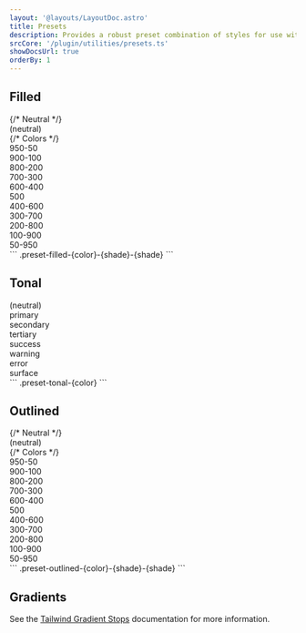 ```yaml
---
layout: '@layouts/LayoutDoc.astro'
title: Presets
description: Provides a robust preset combination of styles for use with buttons, card, badges, and more.
srcCore: '/plugin/utilities/presets.ts'
showDocsUrl: true
orderBy: 1
---
```



## Filled

<Preview client:load>
	<Fragment slot="preview">
		<div class="w-full grid grid-cols-2 lg:grid-cols-4 gap-1">
			{/* Neutral */}
			<div class="p-4 flex justify-center items-center preset-filled">
				(neutral)
			</div>
			{/* Colors */}
			<div class="p-4 flex justify-center items-center preset-filled-primary-950-50">
				950-50
			</div>
			<div class="p-4 flex justify-center items-center preset-filled-primary-900-100">
				900-100
			</div>
			<div class="p-4 flex justify-center items-center preset-filled-primary-800-200">
				800-200
			</div>
			<div class="p-4 flex justify-center items-center preset-filled-primary-700-300">
				700-300
			</div>
			<div class="p-4 flex justify-center items-center preset-filled-primary-600-400">
				600-400
			</div>
			<div class="p-4 flex justify-center items-center preset-filled-primary-500">
				500
			</div>
			<div class="p-4 flex justify-center items-center preset-filled-primary-400-600">
				400-600
			</div>
			<div class="p-4 flex justify-center items-center preset-filled-primary-300-700">
				300-700
			</div>
			<div class="p-4 flex justify-center items-center preset-filled-primary-200-800">
				200-800
			</div>
			<div class="p-4 flex justify-center items-center preset-filled-primary-100-900">
				100-900
			</div>
			<div class="p-4 flex justify-center items-center preset-filled-primary-50-950">
				50-950
			</div>
		</div>
	</Fragment>
	<Fragment slot="code">
		``` .preset-filled-{color}-{shade}-{shade}
		```
	</Fragment>
</Preview>

## Tonal

<Preview client:load>
	<Fragment slot="preview">
		<div class="w-full grid grid-cols-2 lg:grid-cols-4 gap-1">
			<div class="p-4 flex justify-center items-center preset-tonal">
				(neutral)
			</div>
			<div class="p-4 flex justify-center items-center preset-tonal-primary">
				primary
			</div>
			<div class="p-4 flex justify-center items-center preset-tonal-secondary">
				secondary
			</div>
			<div class="p-4 flex justify-center items-center preset-tonal-tertiary">
				tertiary
			</div>
			<div class="p-4 flex justify-center items-center preset-tonal-success">
				success
			</div>
			<div class="p-4 flex justify-center items-center preset-tonal-warning">
				warning
			</div>
			<div class="p-4 flex justify-center items-center preset-tonal-error">
				error
			</div>
			<div class="p-4 flex justify-center items-center preset-tonal-surface">
				surface
			</div>
		</div>
	</Fragment>
	<Fragment slot="code">
		``` .preset-tonal-{color}
		```
	</Fragment>
</Preview>

## Outlined

<Preview client:load>
	<Fragment slot="preview">
		<div class="w-full grid grid-cols-2 lg:grid-cols-4 gap-2">
			{/* Neutral */}
			<div class="p-4 flex justify-center items-center preset-outlined">
				(neutral)
			</div>
			{/* Colors */}
			<div class="p-4 flex justify-center items-center preset-outlined-primary-950-50">
				950-50
			</div>
			<div class="p-4 flex justify-center items-center preset-outlined-primary-900-100">
				900-100
			</div>
			<div class="p-4 flex justify-center items-center preset-outlined-primary-800-200">
				800-200
			</div>
			<div class="p-4 flex justify-center items-center preset-outlined-primary-700-300">
				700-300
			</div>
			<div class="p-4 flex justify-center items-center preset-outlined-primary-600-400">
				600-400
			</div>
			<div class="p-4 flex justify-center items-center preset-outlined-primary-500">
				500
			</div>
			<div class="p-4 flex justify-center items-center preset-outlined-primary-400-600">
				400-600
			</div>
			<div class="p-4 flex justify-center items-center preset-outlined-primary-300-700">
				300-700
			</div>
			<div class="p-4 flex justify-center items-center preset-outlined-primary-200-800">
				200-800
			</div>
			<div class="p-4 flex justify-center items-center preset-outlined-primary-100-900">
				100-900
			</div>
			<div class="p-4 flex justify-center items-center preset-outlined-primary-50-950">
				50-950
			</div>
		</div>
	</Fragment>
	<Fragment slot="code">
		``` .preset-outlined-{color}-{shade}-{shade}
		```
	</Fragment>
</Preview>

## Gradients

See the [Tailwind Gradient Stops](https://tailwind.com/docs/gradient-color-stops) documentation for more information.
